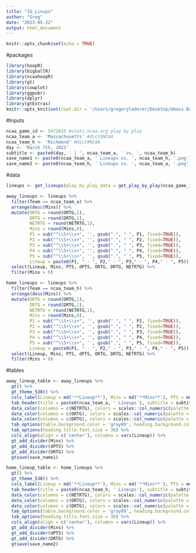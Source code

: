 ```yaml
---
title: "1G_Linups"
author: "Greg"
date: "2023-05-22"
output: html_document
---
```


```r
knitr::opts_chunk$set(echo = TRUE)
```

#packages
```r
library(hoopR)
library(bigballR)
library(ncaahoopR)
library(gt)
library(cowplot)
library(ggpubr)
library(dplyr)
library(gtExtras)
knitr::opts_knit$set(root.dir = '/Users/gregorylederer/Desktop/Umass Basketball')
```

#Inputs
```r
ncaa_game_id <- 5472625 #stats.ncaa.org play by play
ncaa_team_a <- 'Massachusetts' #dict$NCAA
ncaa_team_h <- 'Richmond' #dict#NCAA
day <- 'March 7th, 2023'
subtitle <- paste0(day, ' | ', ncaa_team_a, ' vs. ', ncaa_team_h)
save_name1 <- paste0(ncaa_team_a, ' Lineups vs. ', ncaa_team_h, '.png')
save_name2 <- paste0(ncaa_team_h, ' Lineups vs. ', ncaa_team_a, '.png')
```

#data
```r
lineups <- get_lineups(play_by_play_data = get_play_by_play(ncaa_game_id), include_transition = T)

away_lineups <- lineups %>%
  filter(Team == ncaa_team_a) %>%
  arrange(desc(Mins)) %>%
  mutate(ORTG = round(ORTG,1),
         DRTG = round(DRTG,1),
         NETRTG = round(NETRTG,1),
         Mins = round(Mins,0),
         P1 = sub("^\\S+\\s+", '', gsub(".", " ", P1, fixed=TRUE)),
         P2 = sub("^\\S+\\s+", '', gsub(".", " ", P2, fixed=TRUE)),
         P3 = sub("^\\S+\\s+", '', gsub(".", " ", P3, fixed=TRUE)),
         P4 = sub("^\\S+\\s+", '', gsub(".", " ", P4, fixed=TRUE)),
         P5 = sub("^\\S+\\s+", '', gsub(".", " ", P5, fixed=TRUE)),
         Lineup = paste0(P1, " - ", P2," - ", P3," - ", P4," - ", P5)) %>%
  select(Lineup, Mins, PTS, dPTS, ORTG, DRTG, NETRTG) %>%
  filter(Mins > 0)

home_lineups <- lineups %>%
  filter(Team == ncaa_team_h) %>%
  arrange(desc(Mins)) %>%
  mutate(ORTG = round(ORTG,1),
         DRTG = round(DRTG,1),
         NETRTG = round(NETRTG,1),
         Mins = round(Mins,0),
         P1 = sub("^\\S+\\s+", '', gsub(".", " ", P1, fixed=TRUE)),
         P2 = sub("^\\S+\\s+", '', gsub(".", " ", P2, fixed=TRUE)),
         P3 = sub("^\\S+\\s+", '', gsub(".", " ", P3, fixed=TRUE)),
         P4 = sub("^\\S+\\s+", '', gsub(".", " ", P4, fixed=TRUE)),
         P5 = sub("^\\S+\\s+", '', gsub(".", " ", P5, fixed=TRUE)),
         Lineup = paste0(P1, " - ", P2," - ", P3," - ", P4," - ", P5)) %>%
  select(Lineup, Mins, PTS, dPTS, ORTG, DRTG, NETRTG) %>%
  filter(Mins > 0)
```

#tables
```r
away_lineup_table <- away_lineups %>%
  gt() %>%
  gt_theme_538() %>%
  cols_label(Lineup = md('**Lineup**'), Mins = md('**Mins**'), PTS = md('**Pts**'), dPTS = md('**Opp. Pts**'), ORTG = md('**ORtg.**'), DRTG = md('**DRtg.**'), NETRTG = md('**Net Rtg.**')) %>%
  tab_header(title = paste0(ncaa_team_a, ' Lineups'), subtitle = subtitle) %>%
  data_color(columns = c(NETRTG), colors = scales::col_numeric(palette = paletteer::paletteer_d(palette = "RColorBrewer::RdYlGn", direction  = 1) %>% as.character(), domain = c(min(lineups$NETRTG),max(lineups$NETRTG)), na.color = "#00441BFF")) %>%
  data_color(columns = c(ORTG), colors = scales::col_numeric(palette = paletteer::paletteer_d(palette = "RColorBrewer::RdYlGn", direction  = 1) %>% as.character(), domain = c(min(lineups$ORTG),max(lineups$ORTG)), na.color = "#00441BFF")) %>%
  data_color(columns = c(DRTG), colors = scales::col_numeric(palette = paletteer::paletteer_d(palette = "RColorBrewer::RdYlGn", direction  = 1) %>% as.character(), domain = c(min(lineups$DRTG),max(lineups$DRTG)), na.color = "#00441BFF")) %>%
  tab_options(table.background.color = 'gray89', heading.background.color = 'gray89', column_labels.background.color = 'gray89') %>%
  tab_options(heading.title.font.size = 30) %>%
  cols_align(align = c('center'), columns = vars(Lineup)) %>%
  gt_add_divider(Mins) %>%
  gt_add_divider(dPTS) %>%
  gt_add_divider(DRTG) %>%
  gtsave(save_name1)

home_lineup_table <- home_lineups %>%
  gt() %>%
  gt_theme_538() %>%
  cols_label(Lineup = md('**Lineup**'), Mins = md('**Mins**'), PTS = md('**Pts**'), dPTS = md('**Opp. Pts**'), ORTG = md('**ORtg.**'), DRTG = md('**DRtg.**'), NETRTG = md('**Net Rtg.**')) %>%
  tab_header(title = paste0(ncaa_team_h, ' Lineups'), subtitle = subtitle) %>%
  data_color(columns = c(NETRTG), colors = scales::col_numeric(palette = paletteer::paletteer_d(palette = "RColorBrewer::RdYlGn", direction  = 1) %>% as.character(), domain = c(min(lineups$NETRTG),max(lineups$NETRTG)), na.color = "#00441BFF")) %>%
  data_color(columns = c(ORTG), colors = scales::col_numeric(palette = paletteer::paletteer_d(palette = "RColorBrewer::RdYlGn", direction  = 1) %>% as.character(), domain = c(min(lineups$ORTG),max(lineups$ORTG)), na.color = "#00441BFF")) %>%
  data_color(columns = c(DRTG), colors = scales::col_numeric(palette = paletteer::paletteer_d(palette = "RColorBrewer::RdYlGn", direction  = 1) %>% as.character(), domain = c(min(lineups$DRTG),max(lineups$DRTG)), na.color = "#00441BFF")) %>%
  tab_options(table.background.color = 'gray89', heading.background.color = 'gray89', column_labels.background.color = 'gray89') %>%
  tab_options(heading.title.font.size = 30) %>%
  cols_align(align = c('center'), columns = vars(Lineup)) %>%
  gt_add_divider(Mins) %>%
  gt_add_divider(dPTS) %>%
  gt_add_divider(DRTG) %>%
  gtsave(save_name2)
```

